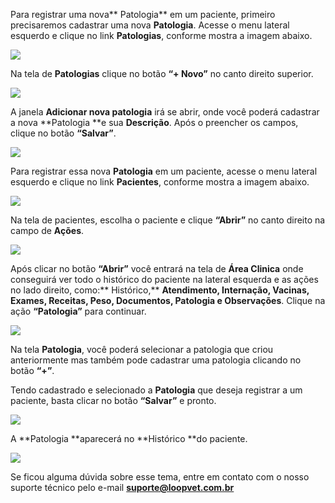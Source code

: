Para registrar uma nova** Patologia** em um paciente, primeiro precisaremos cadastrar uma nova **Patologia**. Acesse o menu lateral esquerdo e clique no link **Patologias**, conforme mostra a imagem abaixo.

<img src="/imagem-1.0-link-patologias.webp" />

Na tela de **Patologias** clique no botão **“+ Novo”** no canto direito superior.

<img src="/imagem-1.1-tela-patologias.webp" />

A janela **Adicionar nova patologia** irá se abrir, onde você poderá cadastrar a nova **Patologia **e sua **Descrição**. Após o preencher os campos, clique no botão **“Salvar”**.

<img src="/imagem-1.2-adicionar-nova-patologia.webp" />

Para registrar essa nova **Patologia** em um paciente, acesse o menu lateral esquerdo e clique no link **Pacientes**, conforme mostra a imagem abaixo.

<img src="/imagem-1.3-link-pacientes.webp" />

Na tela de pacientes, escolha o paciente e clique **“Abrir”** no canto direito na campo de **Ações**.

<img src="/imagem-1.4-tela-pacientes.webp" />

Após clicar no botão **“Abrir”** você entrará na tela de **Área Clinica** onde conseguirá ver todo o histórico do paciente na lateral esquerda e as ações no lado direito, como:** Histórico,** **Atendimento, Internação, Vacinas, Exames, Receitas, Peso, Documentos, Patologia e Observações**. Clique na ação **“Patologia”** para continuar.

<img src="/imagem-1.5-tela-area-clinica.webp" />

Na tela **Patologia**, você poderá selecionar a patologia que criou anteriormente mas também pode cadastrar uma patologia clicando no botão **“+”**.

Tendo cadastrado e selecionado a **Patologia** que deseja registrar a um paciente, basta clicar no botão **“Salvar”** e pronto.

<img src="/imagem-1.6-tela-patologia.webp" />

A **Patologia **aparecerá no **Histórico **do paciente.

<img src="/imagem-1.7-historico-tela-area-clinica.webp" />

Se ficou alguma dúvida sobre esse tema, entre em contato com o nosso suporte técnico pelo e-mail **suporte@loopvet.com.br**
